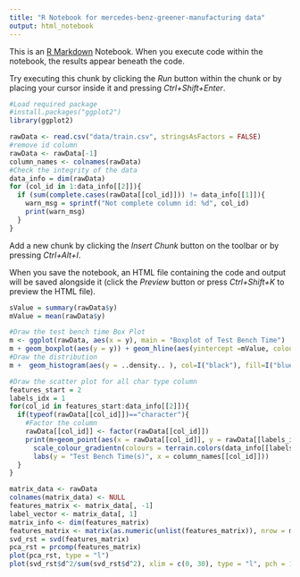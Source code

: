 ```yaml
---
title: "R Notebook for mercedes-benz-greener-manufacturing data"
output: html_notebook
---
```


This is an [R Markdown](http://rmarkdown.rstudio.com) Notebook. When you execute code within the notebook, the results appear beneath the code. 

Try executing this chunk by clicking the *Run* button within the chunk or by placing your cursor inside it and pressing *Ctrl+Shift+Enter*. 

```r
#Load required package
#install.packages("ggplot2")
library(ggplot2)
```

```r
rawData <- read.csv("data/train.csv", stringsAsFactors = FALSE)
#remove id column
rawData <- rawData[-1]
column_names <- colnames(rawData)
#Check the integrity of the data
data_info = dim(rawData)
for (col_id in 1:data_info[[2]]){
  if (sum(complete.cases(rawData[[col_id]])) != data_info[[1]]){
    warn_msg = sprintf("Not complete column id: %d", col_id) 
    print(warn_msg)
  }
}
```

Add a new chunk by clicking the *Insert Chunk* button on the toolbar or by pressing *Ctrl+Alt+I*.

When you save the notebook, an HTML file containing the code and output will be saved alongside it (click the *Preview* button or press *Ctrl+Shift+K* to preview the HTML file).

```r
sValue = summary(rawData$y)
mValue = mean(rawData$y)

#Draw the test bench time Box Plot
m <- ggplot(rawData, aes(x = y), main = "Boxplot of Test Bench Time")
m + geom_boxplot(aes(y = y)) + geom_hline(aes(yintercept =mValue, colour = I("blue"))) + labs(y = "Time(s)") 
#Draw the distribution
m +  geom_histogram(aes(y = ..density.. ), col=I("black"), fill=I("blue"), binwidth = 2) + geom_density(col=I("red"))+labs(y = "Density", x = "Time(s)")

```
```r
#Draw the scatter plot for all char type column
features_start = 2
labels_idx = 1
for(col_id in features_start:data_info[[2]]){
  if(typeof(rawData[[col_id]])=="character"){
    #Factor the column
    rawData[[col_id]] <- factor(rawData[[col_id]])
    print(m+geom_point(aes(x = rawData[[col_id]], y = rawData[[labels_idx]], colour = abs(rnorm(data_info[[1]]))))+
      scale_colour_gradientn(colours = terrain.colors(data_info[[labels_idx]], alpha = 0.5)) +
      labs(y = "Test Bench Time(s)", x = column_names[[col_id]]))
  }
}

```
```r
matrix_data <- rawData
colnames(matrix_data) <- NULL
features_matrix <- matrix_data[, -1]
label_vector <- matrix_data[, 1]
matrix_info <- dim(features_matrix)
features_matrix <- matrix(as.numeric(unlist(features_matrix)), nrow = matrix_info[1], ncol = matrix_info[2])
svd_rst = svd(features_matrix)
pca_rst = prcomp(features_matrix)
plot(pca_rst, type = "l")
plot(svd_rst$d^2/sum(svd_rst$d^2), xlim = c(0, 30), type = "l", pch = 16, xlab = "principal components", ylab = "variance explained")
```


